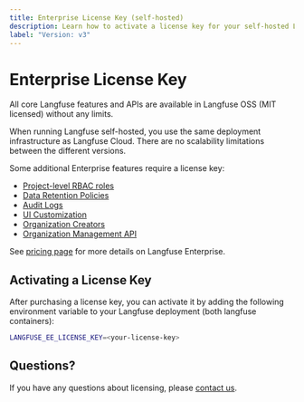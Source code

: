 ```yaml
---
title: Enterprise License Key (self-hosted)
description: Learn how to activate a license key for your self-hosted Langfuse deployment.
label: "Version: v3"
---
```


# Enterprise License Key

All core Langfuse features and APIs are available in Langfuse OSS (MIT licensed) without any limits.

When running Langfuse self-hosted, you use the same deployment infrastructure as Langfuse Cloud. There are no scalability limitations between the different versions.

Some additional Enterprise features require a license key:

- [Project-level RBAC roles](/docs/rbac)
- [Data Retention Policies](/docs/data-retention)
- [Audit Logs](/changelog/2025-01-21-audit-logs)
- [UI Customization](/self-hosting/ui-customization)
- [Organization Creators](/self-hosting/organization-creators)
- [Organization Management API](/self-hosting/organization-management-api)

See [pricing page](/pricing-self-host) for more details on Langfuse Enterprise.

## Activating a License Key

After purchasing a license key, you can activate it by adding the following environment variable to your Langfuse deployment (both langfuse containers):

```bash
LANGFUSE_EE_LICENSE_KEY=<your-license-key>
```

## Questions?

If you have any questions about licensing, please [contact us](/support).

